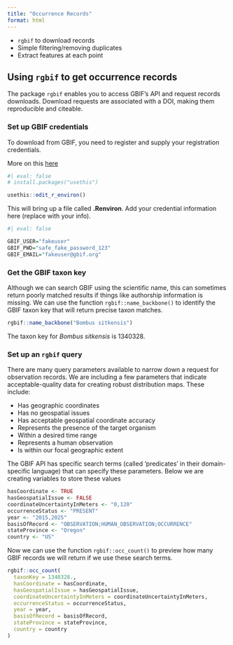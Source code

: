 ```yaml
---
title: "Occurrence Records"
format: html
---
```


  - `rgbif` to download records
  -  Simple filtering/removing duplicates
  -  Extract features at each point
  
## Using `rgbif` to get occurrence records

The package `rgbif` enables you to access GBIF's API and request records downloads. Download requests are associated with a DOI, making them reproducible and citeable.
  
### Set up GBIF credentials

To download from GBIF, you need to register and supply your registration credentials.

More on this [here](https://docs.ropensci.org/rgbif/articles/gbif_credentials.html)

```r
#| eval: false
# install.packages("usethis")

usethis::edit_r_environ()

```

This will bring up a file called **.Renviron**. Add your credential information here (replace with your info).

```r
#| eval: false

GBIF_USER="fakeuser"
GBIF_PWD="safe_fake_password_123"
GBIF_EMAIL="fakeuser@gbif.org"

```


### Get the GBIF taxon key

Although we can search GBIF using the scientific name, this can sometimes return poorly matched results if things like authorship information is missing. We can use the function `rgbif::name_backbone()` to identify the GBIF taxon key that will return precise taxon matches.

```r

rgbif::name_backbone("Bombus sitkensis")

```

The taxon key for _Bombus sitkensis_ is 1340328.

### Set up an `rgbif` query

There are many query parameters available to narrow down a request for observation records. We are including a few parameters that indicate acceptable-quality data for creating robust distribution maps. These include:

- Has geographic coordinates
- Has no geospatial issues
- Has acceptable geospatial coordinate accuracy
- Represents the presence of the target organism
- Within a desired time range
- Represents a human observation
- Is within our focal geographic extent

The GBIF API has specific search terms (called 'predicates' in their domain-specific language) that can specify these parameters. Below we are creating variables to store these values

```r

hasCoordinate <- TRUE
hasGeospatialIssue <- FALSE
coordinateUncertaintyInMeters <- "0,120"
occurrenceStatus <- "PRESENT"
year <- "2015,2025"
basisOfRecord <- "OBSERVATION;HUMAN_OBSERVATION;OCCURRENCE"
stateProvince <- "Oregon"
country <- "US"

```

Now we can use the function `rgbif::occ_count()` to preview how many GBIF records we will return if we use these search terms.

```r

rgbif::occ_count(
  taxonKey = 1340328.,
  hasCoordinate = hasCoordinate,
  hasGeospatialIssue = hasGeospatialIssue,
  coordinateUncertaintyInMeters = coordinateUncertaintyInMeters,
  occurrenceStatus = occurrenceStatus,
  year = year,
  basisOfRecord = basisOfRecord,
  stateProvince = stateProvince,
  country = country
)

```